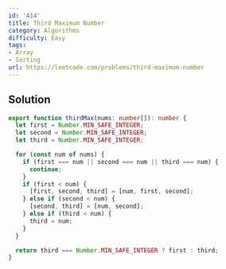 ```yaml
---
id: '414'
title: Third Maximum Number
category: Algorithms
difficulty: Easy
tags:
- Array
- Sorting
url: https://leetcode.com/problems/third-maximum-number
---
```


## Solution

```typescript filename="solution.ts" copy
export function thirdMax(nums: number[]): number {
  let first = Number.MIN_SAFE_INTEGER;
  let second = Number.MIN_SAFE_INTEGER;
  let third = Number.MIN_SAFE_INTEGER;

  for (const num of nums) {
    if (first === num || second === num || third === num) {
      continue;
    }
    if (first < num) {
      [first, second, third] = [num, first, second];
    } else if (second < num) {
      [second, third] = [num, second];
    } else if (third < num) {
      third = num;
    }
  }

  return third === Number.MIN_SAFE_INTEGER ? first : third;
}
```

